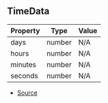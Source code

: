 ## TimeData

| Property | Type | Value |
| ----------- | ----------- | ----------- |
| days | number | N/A |
| hours | number | N/A |
| minutes | number | N/A |
| seconds | number | N/A |


- [Source](https://github.com/Androz2091/discord-player/blob/fe42dd7/packages/discord-player/src/types/types.ts#L106)